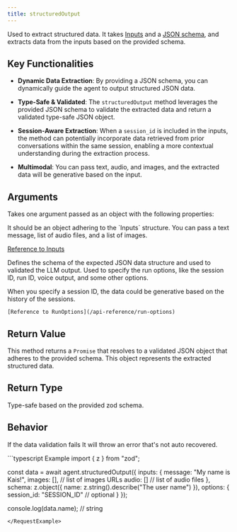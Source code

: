 ```yaml
---
title: structuredOutput
---
```


Used to extract structured data. It takes [Inputs](/api-reference/inputs) and a [JSON schema](https://json-schema.org/learn/getting-started-step-by-step), and extracts data from the inputs based on the provided schema.


## Key Functionalities

- **Dynamic Data Extraction**: By providing a JSON schema, you can dynamically guide the agent to output structured JSON data.

- **Type-Safe & Validated**: The `structuredOutput` method leverages the provided JSON schema to validate the extracted data and return a validated type-safe JSON object.

- **Session-Aware Extraction**: When a `session_id` is included in the inputs, the method can potentially incorporate data retrieved from prior conversations within the same session, enabling a more contextual understanding during the extraction process.

- **Multimodal**: You can pass text, audio, and images, and the extracted data will be generative based on the input.

## Arguments

Takes one argument  passed as an object with the following properties:

<ParamField path="inputs" type="Inputs" required>
  It should be an object adhering to the `Inputs` structure.
  You can pass a text message, list of audio files, and a list of images.

  [Reference to Inputs](/api-reference/inputs)
</ParamField>

<ParamField path="schema" type="ZodSchema" required>
  Defines the schema of the expected JSON data structure and used to validated the LLM output.
</ParamField>

<ParamField path="options" type="RunOptions">
  Used to specify the run options, like the session ID, run ID, voice output, and some other options.

  When you specify a session ID, the data could be generative based on the history of the sessions.

	[Reference to RunOptions](/api-reference/run-options)
</ParamField>

## Return Value

This method returns a `Promise` that resolves to a validated JSON object that adheres to the provided schema. This object represents the extracted structured data.

## Return Type

Type-safe based on the provided zod schema.

## Behavior

If the data validation fails It will throw an error that's not auto recovered.

<RequestExample>
```typescript Example
import { z } from "zod";

const data = await agent.structuredOutput({
	inputs: {
		message: "My name is Kais!",
		images: [], // list of images URLs
		audio: [] // list of audio files
	},
	schema: z.object({
		name: z.string().describe("The user name")
	}),
	options: {
		session_id: "SESSION_ID" // optional
	}
});

console.log(data.name); // string
```
</RequestExample>